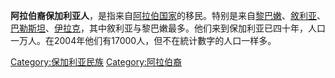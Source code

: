 {{unreferenced|time=2010-11-20T07:27:17+00:00}}
'''阿拉伯裔保加利亚人'''，是指来自[[阿拉伯国家|阿拉伯国家]]的移民。特别是来自[[黎巴嫩|黎巴嫩]]、[[敘利亚|敘利亚]]、[[巴勒斯坦|巴勒斯坦]]、[[伊拉克|伊拉克]]，其中敘利亚与黎巴嫩最多。他们来到保加利亚已四十年，人口一万人。在2004年他们有17000人，但不在統计數字的人口一样多。

[[Category:保加利亚民族|Category:保加利亚民族]]
[[Category:阿拉伯裔|Category:阿拉伯裔]]